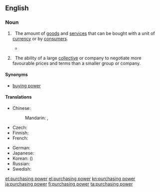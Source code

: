 ==English==
{{wikipedia}}

===Noun===
{{en-noun|-}}

# {{economics}}&nbsp; The amount of [[goods]] and [[service]]s that can be bought with a unit of [[currency]] or by [[consumer|consumers]].
#*{{quote-magazine|title=Towards the end of poverty
|date=2013-06-01|volume=407|issue=8838|page=11|magazine={{w|The Economist}}
|url=http://www.economist.com/news/leaders/21578665-nearly-1-billion-people-have-been-taken-out-extreme-poverty-20-years-world-should-aim
|passage=But poverty’s scourge is fiercest below $1.25 (the average of the 15 poorest countries’ own poverty lines, measured in 2005 dollars and adjusted for differences in '''purchasing power'''): people below that level live lives that are poor, nasty, brutish and short.}}
#: {{usex|High interest rates are affecting the '''purchasing power''' of homeowners.}}
#: {{usex|The exchange rates do not always reflect true differences in the '''purchasing power''' of currencies.}}
# {{business}}&nbsp; The ability of a large [[collective]] or company to negotiate more favourable prices and terms than a smaller group or company.
#: {{usex|Large supermarkets usually have better '''purchasing power''' than small, local shops.}}

====Synonyms====
* [[buying power]]

====Translations====
{{trans-top|amount of goods and services that can be purchased with a unit of currency}}
* Chinese:
*: Mandarin: {{t|cmn|購買力|sc=Hani}}, {{t|cmn|购买力|tr=gòumǎilì|sc=Hani}}
* Czech: {{t+|cs|kupní síla|f}}
* Finnish: {{t-|fi|ostovoima}}
* French: {{t+|fr|pouvoir d'achat|m}}
{{trans-mid}}
* German: {{t+|de|Kaufkraft|f}}
* Japanese: {{t-|ja|購買力|tr=こうばいりょく, kōbai-ryoku}}
* Korean: {{t+|ko|구매력|tr=gumae-ryeok|sc=Hang}} ({{t+|ko|購買力|sc=Hani}})
* Russian: {{t-|ru|покупательная способность|f|tr=pokupátel'naya sposóbnost'}}
* Swedish: {{t|sv|köpkraft|c}}
{{trans-bottom}}

[[et:purchasing power]]
[[el:purchasing power]]
[[kn:purchasing power]]
[[ja:purchasing power]]
[[fi:purchasing power]]
[[ta:purchasing power]]